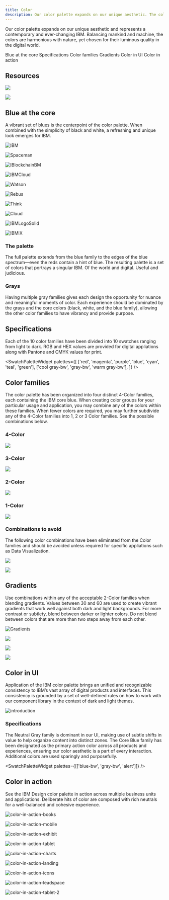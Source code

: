 ```yaml
---
title: Color
description: Our color palette expands on our unique aesthetic. The colors are harmonious with nature, yet chosen for their contemporary quality in the digital world.
---
```



<PageDescription>

Our color palette expands on our unique aesthetic and represents a
contemporary and ever-changing IBM. Balancing mankind and machine, the colors
are harmonious with nature, yet chosen for their luminous quality in the
digital world.

</PageDescription>

<AnchorLinks>
  <AnchorLink>Blue at the core</AnchorLink>
  <AnchorLink>Specifications</AnchorLink>
  <AnchorLink>Color families</AnchorLink>
  <AnchorLink>Gradients</AnchorLink>
  <AnchorLink>Color in UI</AnchorLink>
  <AnchorLink>Color in action</AnchorLink>
</AnchorLinks>

## Resources

<Row className="resource-card-group">
<Column colMd={4} colLg={4} noGutterSm>
    <ResourceCard
      subTitle="Setup the IBM Design kit"
      aspectRatio="2:1"
      href="sketch://add-library/cloud/nwqmkt"
      >

![](/images/SketchIcon.svg)

  </ResourceCard>
</Column>
<Column colMd={4} colLg={4} noGutterSm>
    <ResourceCard
      subTitle="Color Palettes for Adobe™(.ase)"
      aspectRatio="2:1"
      href="/files/IBM-color-palettes.zip"
      actionIcon="download"
      >

![](/images/ase.svg)

  </ResourceCard>
</Column>
</Row>

## Blue at the core

A vibrant set of blues is the centerpoint of the color palette. When combined with the simplicity of black and white, a refreshing and unique look emerges for IBM.

<Row className="color-logo-row">
<Column colMd={4} colLg={6}  className="color-logo">

![IBM](/images/IBMLogo.svg)

</Column>
<Column colMd={4} colLg={6}  className="color-logo-carousel">

<Carousel id="c1" count="1 2 3 4 5 6 7 8 9" nav={false} fade={true} autoPlay>

![Spaceman](/images/Spaceman.svg)

![IBlockchainBM](/images/Blockchain.svg)

![IBMCloud](/images/IBMCloud.svg)

![Watson](/images/Watson.svg)

![Rebus](/images/Rebus.svg)

![Think](/images/Think.svg)

![Cloud](/images/Cloud.svg)

![IBMLogoSolid](/images/IBMLogoSolid.svg)

![IBMIX](/images/IBMIX.svg)

</Carousel>

</Column>
</Row>

<ColorGrid colorFamily="blue" />
<ColorGrid colorFamily="gray" />

### The palette

The full palette extends from the blue family to the edges of the blue spectrum—even the reds contain a hint of blue. The resulting palette is a set of colors that portrays a singular IBM. Of the world and digital. Useful and judicious.

<ColorGrid colorFamily="red" />
<ColorGrid colorFamily="magenta" />
<ColorGrid colorFamily="purple" />
<ColorGrid colorFamily="blue" />
<ColorGrid colorFamily="cyan" />
<ColorGrid colorFamily="teal" />
<ColorGrid colorFamily="green" />

### Grays

Having multiple gray families gives each design the opportunity for nuance and meaningful moments of color. Each experience should be dominated by the grays and the core colors (black, white, and the blue family), allowing the other color families to have vibrancy and provide purpose.

<ColorGrid colorFamily="coolGray" />
<ColorGrid colorFamily="gray" />
<ColorGrid colorFamily="warmGray" />

## Specifications

Each of the 10 color families have been divided into 10 swatches ranging from light to dark. RGB and HEX values are provided for digital appliations along with Pantone and CMYK values for print.

<SwatchPaletteWidget
  palettes={[
    ['red', 'magenta', 'purple', 'blue', 'cyan', 'teal', 'green'],
    ['cool gray-bw', 'gray-bw', 'warm gray-bw'],
  ]}
/>

## Color families

The color palette has been organized into four distinct 4-Color families, each containing the IBM core blue. When creating color groups for your particular usage and application, you may combine any of the colors within these families. When fewer colors are required, you may further subdivide any of the 4-Color families into 1, 2 or 3 Color families. See the possible combinations below.

### 4-Color

![](/images/4-color.png)

### 3-Color

![](/images/3-color.png)

### 2-Color

![](/images/2-color.png)

### 1-Color

![](/images/1-color.png)

### Combinations to avoid

The following color combinations have been eliminated from the Color families and should be avoided unless required for specific appliations such as Data Visualization.

<Row>
<Column colMd={4} colLg={4}>
<DoDontExample type="dont" caption="Do not mix greens with reds, magentas or purples.">

![](images/combination-1-wrong.svg)

</DoDontExample>
</Column>
<Column colMd={4} colLg={4}>
<DoDontExample type="dont" caption="Do not mix teals with reds or magentas.">

![](images/combination-2-wrong.svg)

</DoDontExample>
</Column>
</Row>

## Gradients

Use combinations within any of the acceptable 2-Color families when blending gradients. Values between 30 and 60 are used to create vibrant gradients that work well against both dark and light backgrounds. For more contrast or subtlety, blend between darker or lighter colors. Do not blend between colors that are more than two steps away from each other.

![Gradients](images/gradients-main.gif)

<Row>
<Column colMd={4} colLg={4}>
<DoDontExample type="dont" caption="Do not mix colors that are outside of the accepted 2-Color Families.">

![](images/gradient-1-wrong.svg)

</DoDontExample>
</Column>
<Column colMd={4} colLg={4}>
<DoDontExample type="dont" caption="Do not blend between colors that are more than 2 steps away, i.e. Blue 60 to Teal 20.">

![](images/gradient-2-wrong.svg)

</DoDontExample>
</Column>
</Row>
<Row>
<Column colMd={4} colLg={4}>
<DoDontExample type="dont" caption="Do not create gradients with more than two colors.">

![](images/gradient-3-wrong.svg)

</DoDontExample>
</Column>
</Row>

## Color in UI

Application of the IBM color palette brings an unified and recognizable consistency to IBM’s vast array of digital products and interfaces. This consistency is grounded by a set of well-defined rules on how to work with our component library in the context of dark and light themes.

![introduction](images/introduction.gif)

### Specifications

The Neutral Gray family is dominant in our UI, making use of subtle shifts in value to help organize content into distinct zones. The Core Blue family has been designated as the primary action color across all products and experiences, ensuring our color aesthetic is a part of every interaction. Additional colors are used sparingly and purposefully.

<SwatchPaletteWidget palettes={[['blue-bw', 'gray-bw', 'alert']]} />

<Row className="resource-card-group">
<Column colMd={4} colLg={4} noGutterSm>
    <ResourceCard
      subTitle="Visit Color in UI for more color guidance"
      aspectRatio="2:1"
      href="https://www.carbondesignsystem.com/guidelines/color/overview"
      actionIcon="arrowRight"
     />
</Column>
</Row>

## Color in action

See the IBM Design color palette in action across multiple business units and applications. Deliberate hits of color are composed with rich neutrals for a well-balanced and cohesive experience.

<Row>
<Column colMd={5} colLg={8}>

![color-in-action-books](images/color-in-action-books.jpg)

</Column>
<Column colMd={3} colLg={4}>

![color-in-action-mobile](images/color-in-action-mobile.png)

</Column>
<Column colMd={3} colLg={4}>

![color-in-action-exhibit](images/color-in-action-exhibit.jpg)

</Column>
<Column colMd={5} colLg={8}>

![color-in-action-tablet](images/color-in-action-tablet.png)

</Column>
<Column colMd={4} colLg={4}>

![color-in-action-charts](images/color-in-action-charts.png)

</Column>
<Column colMd={4} colLg={4}>

![color-in-action-landing](images/color-in-action-landing.png)

</Column>
<Column colMd={3} colLg={4}>

![color-in-action-icons](images/color-in-action-icons.png)

</Column>
<Column colMd={5} colLg={8}>

![color-in-action-leadspace](images/color-in-action-leadspace.jpg)

</Column>
<Column colMd={4} colLg={4}>

![color-in-action-tablet-2](images/color-in-action-tablet-2.png)

</Column>
</Row>

<Row className="resource-card-group">
  <Column colMd={4} colLg={4} noGutterSm>
    <ResourceCard
      subTitle="View gallery"
      aspectRatio="2:1"
      href="/gallery"
      actionIcon="arrowRight"
    />
  </Column>
</Row>
